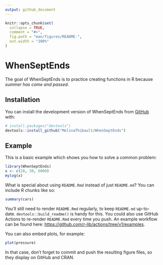 ```yaml
---
output: github_document
---
```


<!-- README.md is generated from README.Rmd. Please edit that file -->

```r
knitr::opts_chunk$set(
  collapse = TRUE,
  comment = "#>",
  fig.path = "man/figures/README-",
  out.width = "100%"
)
```

# WhenSeptEnds

<!-- badges: start -->
<!-- badges: end -->

The goal of WhenSeptEnds is to practice creating functions in R because *summer has come and passed*.

## Installation

You can install the development version of WhenSeptEnds from [GitHub](https://github.com/) with:

``` r
# install.packages("devtools")
devtools::install_github("MelinaThibault/WhenSeptEnds")
```

## Example

This is a basic example which shows you how to solve a common problem:

```r
library(WhenSeptEnds)
x <- c(20, 30, 6000)
mylog(x)
```

What is special about using `README.Rmd` instead of just `README.md`? You can include R chunks like so:

```r
summary(cars)
```

You'll still need to render `README.Rmd` regularly, to keep `README.md` up-to-date. `devtools::build_readme()` is handy for this. You could also use GitHub Actions to re-render `README.Rmd` every time you push. An example workflow can be found here: <https://github.com/r-lib/actions/tree/v1/examples>.

You can also embed plots, for example:

```r
plot(pressure)
```

In that case, don't forget to commit and push the resulting figure files, so they display on GitHub and CRAN.
